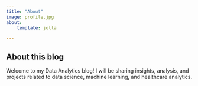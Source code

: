 ```yaml
---
title: "About"
image: profile.jpg
about:
    template: jolla

---
```


## About this blog

Welcome to my Data Analytics blog! I will be sharing insights, analysis, and projects related to data science, machine learning, and healthcare analytics.
